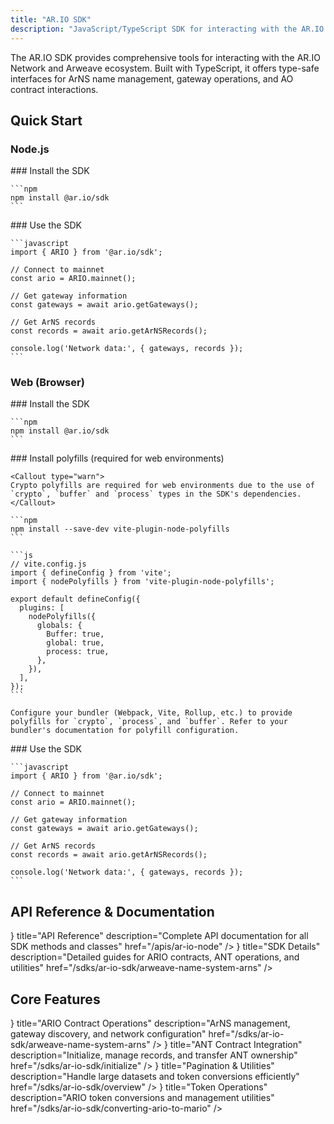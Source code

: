 ```yaml
---
title: "AR.IO SDK"
description: "JavaScript/TypeScript SDK for interacting with the AR.IO Network, including ArNS name management, gateway interactions, and AO contract operations"
---
```



The AR.IO SDK provides comprehensive tools for interacting with the AR.IO Network and Arweave ecosystem. Built with TypeScript, it offers type-safe interfaces for ArNS name management, gateway operations, and AO contract interactions.

## Quick Start

### Node.js

<Steps>
  <Step>
    ### Install the SDK

    ```npm
    npm install @ar.io/sdk
    ```
  </Step>
  <Step>
    ### Use the SDK

    ```javascript
    import { ARIO } from '@ar.io/sdk';

    // Connect to mainnet
    const ario = ARIO.mainnet();

    // Get gateway information
    const gateways = await ario.getGateways();

    // Get ArNS records
    const records = await ario.getArNSRecords();

    console.log('Network data:', { gateways, records });
    ```
  </Step>
</Steps>

### Web (Browser)

<Steps>
  <Step>
    ### Install the SDK

    ```npm
    npm install @ar.io/sdk
    ```
  </Step>
  <Step>
    ### Install polyfills (required for web environments)

    <Callout type="warn">
    Crypto polyfills are required for web environments due to the use of `crypto`, `buffer` and `process` types in the SDK's dependencies.
    </Callout>

    ```npm
    npm install --save-dev vite-plugin-node-polyfills
    ```

    ```js
    // vite.config.js
    import { defineConfig } from 'vite';
    import { nodePolyfills } from 'vite-plugin-node-polyfills';

    export default defineConfig({
      plugins: [
        nodePolyfills({
          globals: {
            Buffer: true,
            global: true,
            process: true,
          },
        }),
      ],
    });
    ```

    Configure your bundler (Webpack, Vite, Rollup, etc.) to provide polyfills for `crypto`, `process`, and `buffer`. Refer to your bundler's documentation for polyfill configuration.
  </Step>
  <Step>
    ### Use the SDK

    ```javascript
    import { ARIO } from '@ar.io/sdk';

    // Connect to mainnet
    const ario = ARIO.mainnet();

    // Get gateway information
    const gateways = await ario.getGateways();

    // Get ArNS records
    const records = await ario.getArNSRecords();

    console.log('Network data:', { gateways, records });
    ```
  </Step>
</Steps>

## API Reference & Documentation

<Cards>
  <Card
    icon={<BookOpen />}
    title="API Reference"
    description="Complete API documentation for all SDK methods and classes"
    href="/apis/ar-io-node"
  />
  <Card
    icon={<Code />}
    title="SDK Details"
    description="Detailed guides for ARIO contracts, ANT operations, and utilities"
    href="/sdks/ar-io-sdk/arweave-name-system-arns"
  />
</Cards>

## Core Features

<Cards>
  <Card
    icon={<Network />}
    title="ARIO Contract Operations"
    description="ArNS management, gateway discovery, and network configuration"
    href="/sdks/ar-io-sdk/arweave-name-system-arns"
  />
  <Card
    icon={<Server />}
    title="ANT Contract Integration"
    description="Initialize, manage records, and transfer ANT ownership"
    href="/sdks/ar-io-sdk/initialize"
  />
  <Card
    icon={<Settings />}
    title="Pagination & Utilities"
    description="Handle large datasets and token conversions efficiently"
    href="/sdks/ar-io-sdk/overview"
  />
  <Card
    icon={<Coins />}
    title="Token Operations"
    description="ARIO token conversions and management utilities"
    href="/sdks/ar-io-sdk/converting-ario-to-mario"
  />
</Cards>
